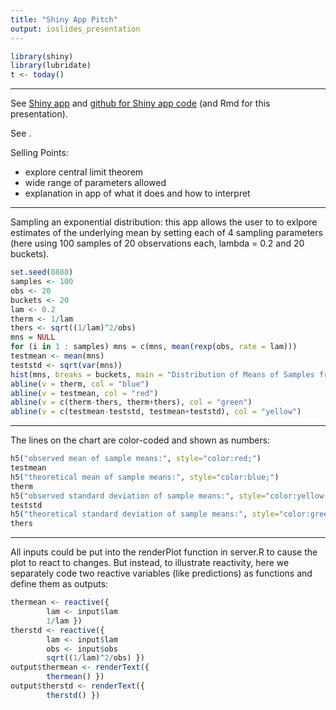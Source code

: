 ```yaml
---
title: "Shiny App Pitch"
output: ioslides_presentation
---
```


```r
library(shiny)
library(lubridate)
t <- today()
```

***
See <a href="https://immanence.shinyapps.io/week4/">Shiny app</a> and <a href="https://github.com/immanence/product">github for Shiny app code</a> (and Rmd for this presentation).

See .

Selling Points:

- explore central limit theorem
- wide range of parameters allowed
- explanation in app of what it does and how to interpret

***
Sampling an exponential distribution: this app allows the user to to exlpore estimates of the underlying mean by setting each of 4 sampling parameters (here using 100 samples of 20 observations each, lambda = 0.2 and 20 buckets).

```r
set.seed(8888)
samples <- 100
obs <- 20
buckets <- 20
lam <- 0.2
therm <- 1/lam
thers <- sqrt((1/lam)^2/obs)
mns = NULL
for (i in 1 : samples) mns = c(mns, mean(rexp(obs, rate = lam)))
testmean <- mean(mns)
teststd <- sqrt(var(mns))
hist(mns, breaks = buckets, main = "Distribution of Means of Samples from an Exponential Distribution", xlab = "means", ylab = "frequency")
abline(v = therm, col = "blue")
abline(v = testmean, col = "red")
abline(v = c(therm-thers, therm+thers), col = "green")
abline(v = c(testmean-teststd, testmean+teststd), col = "yellow")
```

***
The lines on the chart are color-coded and shown as numbers:  
 
```r
h5("observed mean of sample means:", style="color:red;")
testmean
h5("theoretical mean of sample means:", style="color:blue;")
therm
h5("observed standard deviation of sample means:", style="color:yellow;")
teststd
h5("theoretical standard deviation of sample means:", style="color:green;")
thers
```

***
All inputs could be put into the renderPlot function in server.R to cause the plot to react to changes.  But instead, to illustrate reactivity, here we separately code two reactive variables (like predictions) as functions and define them as outputs:

```r
thermean <- reactive({
        lam <- input$lam
        1/lam })
therstd <- reactive({
        lam <- input$lam
        obs <- input$obs
        sqrt((1/lam)^2/obs) })
output$thermean <- renderText({
        thermean() })
output$therstd <- renderText({
        therstd() })
```

